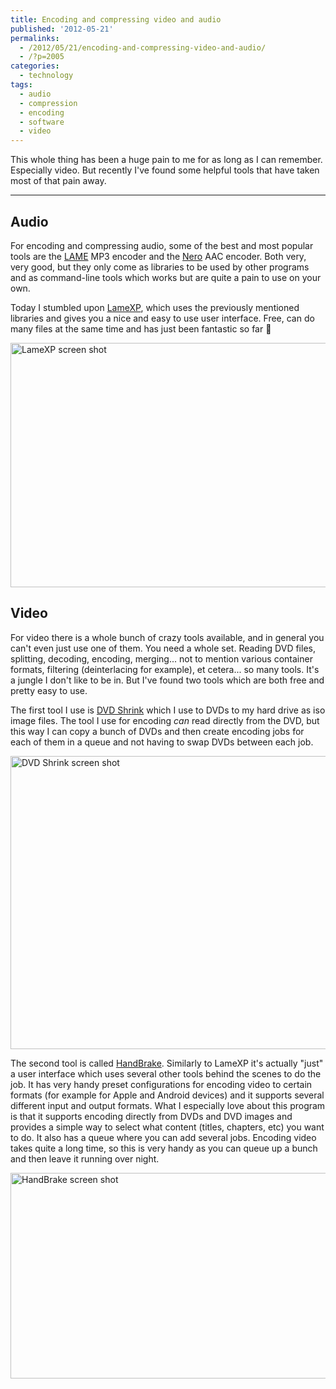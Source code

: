 ---
title: Encoding and compressing video and audio
published: '2012-05-21'
permalinks:
  - /2012/05/21/encoding-and-compressing-video-and-audio/
  - /?p=2005
categories:
  - technology
tags:
  - audio
  - compression
  - encoding
  - software
  - video
---

This whole thing has been a huge pain to me for as long as I can remember. Especially video. But recently I've found some helpful tools that have taken most of that pain away.

<hr className="fix" />

## Audio

For encoding and compressing audio, some of the best and most popular tools are the <a href="http://lame.sourceforge.net/">LAME</a> MP3 encoder and the <a href="http://www.nero.com/enu/company/about-nero/nero-aac-codec.php">Nero</a> AAC encoder. Both very, very good, but they only come as libraries to be used by other programs and as command-line tools which works but are quite a pain to use on your own.

Today I stumbled upon <a href="http://lamexp.sourceforge.net">LameXP</a>, which uses the previously mentioned libraries and gives you a nice and easy to use user interface. Free, can do many files at the same time and has just been fantastic so far 🙂

<img
  src="/blog/encoding-and-compressing-video-and-audio/LameXP.png"
  alt="LameXP screen shot"
  title="LameXP"
  width="540"
  height="391"
  className="aligncenter size-large wp-image-2006"
/>

## Video

For video there is a whole bunch of crazy tools available, and in general you can't even just use one of them. You need a whole set. Reading DVD files, splitting, decoding, encoding, merging... not to mention various container formats, filtering (deinterlacing for example), et cetera... so many tools. It's a jungle I don't like to be in. But I've found two tools which are both free and pretty easy to use.

The first tool I use is <a href="http://www.dvdshrink.org/what_en.php">DVD Shrink</a> which I use to DVDs to my hard drive as iso image files. The tool I use for encoding _can_ read directly from the DVD, but this way I can copy a bunch of DVDs and then create encoding jobs for each of them in a queue and not having to swap DVDs between each job.

<img
  src="/blog/encoding-and-compressing-video-and-audio/DVDShrink.png"
  alt="DVD Shrink screen shot"
  title="DVD Shrink"
  width="540"
  height="469"
/>

The second tool is called <a href="https://handbrake.fr/">HandBrake</a>. Similarly to LameXP it's actually "just" a user interface which uses several other tools behind the scenes to do the job. It has very handy preset configurations for encoding video to certain formats (for example for Apple and Android devices) and it supports several different input and output formats. What I especially love about this program is that it supports encoding directly from DVDs and DVD images and provides a simple way to select what content (titles, chapters, etc) you want to do. It also has a queue where you can add several jobs. Encoding video takes quite a long time, so this is very handy as you can queue up a bunch and then leave it running over night.

<img
  src="/blog/encoding-and-compressing-video-and-audio/HandBrake.png"
  alt="HandBrake screen shot"
  title="HandBrake"
  width="540"
  height="329"
/>
